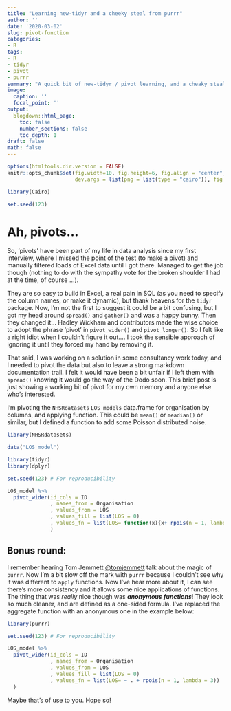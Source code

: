 ```yaml
---
title: "Learning new-tidyr and a cheeky steal from purrr"
author: ''
date: '2020-03-02'
slug: pivot-function
categories:
- R
tags:
- R
- tidyr
- pivot
- purrr
summary: "A quick bit of new-tidyr / pivot learning, and a cheaky steal from purrr for good measure"
image:
  caption: ''
  focal_point: ''
output:
  blogdown::html_page:
    toc: false
    number_sections: false
    toc_depth: 1
draft: false
math: false
---
```


  
```r
options(htmltools.dir.version = FALSE)
knitr::opts_chunk$set(fig.width=10, fig.height=6, fig.align = "center", 
                      dev.args = list(png = list(type = "cairo")), fig.retina=3) 

library(Cairo)

set.seed(123)

```


# Ah, pivots...

So, 'pivots' have been part of my life in data analysis since my first interview, where I missed the point of the test (to make a pivot) and manually filtered loads of Excel data until I got there.  Managed to get the job though (nothing to do with the sympathy vote for the broken shoulder I had at the time, of course ...).

They are so easy to build in Excel, a real pain in SQL (as you need to specify the column names, or make it dynamic), but thank heavens for the `tidyr` package.  Now, I'm not the first to suggest it could be a bit confusing, but I got my head around `spread()` and `gather()` and was a happy bunny.  Then they changed it... Hadley Wickham and contributors made the wise choice to adopt the phrase 'pivot' in `pivot_wider()` and `pivot_longer()`.  So I felt like a right idiot when I couldn't figure it out.... I took the sensible approach of ignoring it until they forced my hand by removing it.

That said, I was working on a solution in some consultancy work today, and I needed to pivot the data but also to leave a strong markdown documentation trail.  I felt it would have been a bit unfair if I left them with `spread()` knowing it would go the way of the Dodo soon.  This brief post is just showing a working bit of pivot for my own memory and anyone else who's interested.

I'm pivoting the `NHSRdatasets` `LOS_models` data.frame for organisation by columns, and applying function.  This could be `mean()` or `meadian()` or similar, but I defined a function to add some Poisson distributed noise.

```r

library(NHSRdatasets)

data("LOS_model")

library(tidyr)
library(dplyr)

set.seed(123) # For reproducibility

LOS_model %>% 
  pivot_wider(id_cols = ID
              , names_from = Organisation
              , values_from = LOS
              , values_fill = list(LOS = 0)
              , values_fn = list(LOS= function(x){x+ rpois(n = 1, lambda = 3)})
              )


```

## Bonus round:

I remember hearing Tom Jemmett [@tomjemmett](https://twitter.com/tomjemmett) talk about the magic of `purrr`.  Now I'm a bit slow off the mark with `purrr` because I couldn't see why it was different to `apply` functions.  Now I've hear more about it, I can see there's more consistency and it allows some nice applications of functions.  The thing that was _really_ nice though was ___anonymous functions___! They look so much cleaner, and are defined as a one-sided formula.  I've replaced the aggregate function with an anonymous one in the example below:

```r
library(purrr)

set.seed(123) # For reproducibility

LOS_model %>% 
  pivot_wider(id_cols = ID
              , names_from = Organisation
              , values_from = LOS
              , values_fill = list(LOS = 0)
              , values_fn = list(LOS= ~ . + rpois(n = 1, lambda = 3))
  )

```


Maybe that's of use to you.  Hope so!
